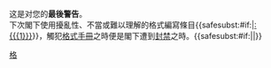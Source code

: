 {{{icon|[[File:Stop hand nuvola.svg|30px]] }}}这是对您的'''最後警告'''。<br />下次閣下使用擾亂性、不當或難以理解的格式編寫條目{{<includeonly>safesubst:</includeonly>#if:{{{1|}}}|[[:{{{1}}}]]}}，觸犯[[Wikipedia:格式手冊|格式手冊]]之時便是閣下遭到[[Wikipedia:封禁方針|封禁]]之時。{{<includeonly>safesubst:</includeonly>#if:{{{2|}}}|{{{2}}}|}}<!-- Template:uw-mos4 --><noinclude>
{{Templatesnotice|series = uw-mos|max = 4}}
[[Category:用戶警告模板|格]]
</noinclude>